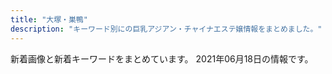 ```yaml
---
title: "大塚・巣鴨"
description: "キーワード別にの巨乳アジアン・チャイナエステ嬢情報をまとめました。"
---
```


新着画像と新着キーワードをまとめています。
2021年06月18日の情報です。

<DmmAffiliateIns />
<KeywordTable
  shops={
    [
    {
        "station": "JR\u99d2\u8fbc\u99c5\u6771\u53e3",
        "img_links": [
            "http://arm-es.com/media/sites/13/elementor/thumbs/1623719718-2-p8ohgdye5w1igswx9b0t9ohujj7obbd4f70dqautgg.jpg",
            "http://arm-es.com/media/sites/13/elementor/thumbs/1612941234-1-p2nc1s53zd76qyrkkrfuqf3wp82mfua2movbe779h4.jpg",
            "http://arm-es.com/media/sites/13/2021/03/1616658266-9AFA83A6-DA81-4A53-8BB7-573D97A63C23.jpeg",
            "http://arm-es.com/media/sites/13/elementor/thumbs/1615907550-DE5AD401-0C44-4EC3-AB52-CB94A75B4D20-p4b3gedphkahsbf1rk9reb6hl6w950twbseooo34ps.jpeg",
            "http://arm-es.com/media/sites/13/elementor/thumbs/1612941284-4-p2nc3351h2zivgvaybr7738yehmz4pgnh5hle19ku0.jpg",
            "http://arm-es.com/media/sites/13/2021/02/1612776477-top.jpg",
            "http://arm-es.com/media/sites/13/elementor/thumbs/1623076401-1-p8bivcvfbo69pdjd473zpuosrfmws3bi1m4vhxza1s.jpg",
            "http://arm-es.com/media/sites/13/2021/03/1616658265-717B549D-EE02-4F25-9DF3-43649AB2785F.jpeg",
            "http://arm-es.com/media/sites/13/2021/02/r1-1.jpg",
            "http://arm-es.com/media/sites/13/elementor/thumbs/1614830040-A4F263E2-84CF-4064-849B-5F1D3A8962B7-p3pdykoker7f35d9jk8yis75bexrtphuaa8gl2e10g.jpeg",
            "http://arm-es.com/media/sites/13/elementor/thumbs/1612941410-5-p2nc6dkpe7hnic39qqy6x9d191f82kitxforuwdz20.jpg",
            "http://arm-es.com/media/sites/13/2021/02/1613544003-c19.jpg",
            "http://arm-es.com/media/sites/13/2021/02/1612779404-flash.jpg",
            "http://arm-es.com/media/sites/13/2021/02/r2-1.jpg",
            "http://arm-es.com/media/sites/13/2021/02/1612779406-flash1.jpg",
            "http://arm-es.com/media/sites/13/elementor/thumbs/1612941250-2-p2nc276j0prrwq5q4xxvubba7e0huzxs0rb32mkypk.jpg",
            "http://arm-es.com/media/sites/13/elementor/thumbs/1620398909-1-p6tkxy0ltzgi90uyzgw6t8z0s28e1bsp25cklhd2g0.jpg",
            "http://arm-es.com/media/sites/13/elementor/thumbs/1612941250-2-p2nc276jzst1ag5kjadb8ljz412n1kwl8w2sec9qjk.jpg",
            "http://arm-es.com/media/sites/13/2021/02/1623719718-2.jpg",
            "http://arm-es.com/media/sites/13/elementor/thumbs/1612941267-3-p2nc2n5s8wdne3iijmujipa4axtqhup7qyec8bx9rs.jpg",
            "http://arm-es.com/media/sites/13/elementor/thumbs/1612941358-6-p2nc50p3itmqqm29o5tlblp2d044yb4sepriwieg1k.jpg",
            "http://arm-es.com/media/sites/13/elementor/thumbs/1613538765-F562FBE7-D9D5-4A85-97B7-94AF100F9870-p2zdfc5no7l6u0mpugrrh7estz1rfzcbvcszv6b2cg.jpeg",
            "http://arm-es.com/media/sites/13/elementor/thumbs/1619432795-1-p6a48o8wfryoxtz2upg7drb5sqdut37uwnb0df4h40.jpg",
            "http://arm-es.com/media/sites/13/elementor/thumbs/1612941267-3-p2nc2n5t7zewrticxz9ywzit7kvvofo0z361k1m1ls.jpg",
            "http://arm-es.com/media/sites/13/elementor/thumbs/1612941234-1-p2nc1s54yg8g4orez3va4pcllv4rmf8vutn0pww1b4.jpg"
        ],
        "name": "\u30de\u30b7\u30e5\u30de\u30ed",
        "url": "http://arm-es.com/",
        "keywords": {}
    },
    {
        "name": "\u99a8-\u304b\u304a\u308a-",
        "station": "JR\u5927\u585a\u99c5\u5317\u53e3",
        "img_links": [],
        "keywords": {},
        "url": "http://rinpa-awa.info/"
    },
    {
        "station": "JR\u99d2\u8fbc\u99c5\u5317\u53e3",
        "name": "\u3046\u3055\u304e",
        "keywords": {},
        "url": "http://koukou.ests.co/",
        "img_links": []
    },
    {
        "name": "\u604b",
        "keywords": {
            "\u30c0\u30a4\u30ca\u30de\u30a4\u30c8": 3,
            "\u30bb\u30af\u30b7\u30fc": 3,
            "F": 4,
            "D": 11
        },
        "url": "https://koi-relax.tokyo/",
        "img_links": [
            "https://koi-relax.tokyo/wp-content/themes/este/img/top-img01a.png",
            "https://koi-relax.tokyo/wp-content/uploads/2021/05/90829716ty.jpg",
            "https://koi-relax.tokyo/wp-content/themes/este/img/3.jpg",
            "https://koi-relax.tokyo/wp-content/themes/este/img/tel_header.png",
            "https://koi-relax.tokyo/wp-content/themes/este/img/top-img01b.png",
            "https://koi-relax.tokyo/wp-content/themes/este/img/call.png",
            "https://koi-relax.tokyo/wp-content/themes/este/img/top-img02b.png",
            "https://koi-relax.tokyo/wp-content/uploads/2021/03/iuygfas.jpg",
            "https://koi-relax.tokyo/wp-content/themes/este/img/tel_footer.png",
            "https://koi-relax.tokyo/wp-content/themes/este/img/top-img03.png",
            "https://koi-relax.tokyo/wp-content/themes/este/img/2.jpg",
            "https://koi-relax.tokyo/wp-content/themes/este/img/4.jpg",
            "https://koi-relax.tokyo/wp-content/uploads/2021/03/987syatdf.jpg",
            "https://koi-relax.tokyo/wp-content/uploads/2021/03/ui2yt1fg.jpg",
            "https://koi-relax.tokyo/wp-content/uploads/2021/05/98726151.jpg",
            "https://koi-relax.tokyo/wp-content/themes/este/img/1.jpg",
            "https://koi-relax.tokyo/wp-content/uploads/2021/05/2187ty.jpg"
        ],
        "station": "JR\u5de3\u9d28\u99c5"
    },
    {
        "keywords": {},
        "url": "https://townnet.ne.jp/myondon/",
        "img_links": [
            "https://townnet.ne.jp/myondon/top/view/img/s_03.jpg",
            "https://townnet.ne.jp/myondon/top/view/img/v_05.jpg",
            "https://townnet.ne.jp/myondon/top/staff/img/g_6576.jpg",
            "https://townnet.ne.jp/myondon/top/system/img/net.jpg",
            "https://townnet.ne.jp/myondon/top/staff/img/momo.jpg",
            "https://townnet.ne.jp/myondon/top/view/img/v_01.jpg",
            "https://townnet.ne.jp/myondon/top/view/img/v_08.jpg",
            "https://townnet.ne.jp/myondon/img/img_02.jpg",
            "https://townnet.ne.jp/myondon/top/view/img/s_04.jpg",
            "https://townnet.ne.jp/myondon/top/view/img/v_06.jpg",
            "https://townnet.ne.jp/myondon/top/view/img/v_07.jpg",
            "https://townnet.ne.jp/myondon/top/view/img/v_03.jpg",
            "https://townnet.ne.jp/myondon/top/view/img/s_11.jpg",
            "https://townnet.ne.jp/myondon/top/view/img/s_10.jpg",
            "https://townnet.ne.jp/myondon/top/staff/img/aya.jpg",
            "https://townnet.ne.jp/myondon/top/staff/img/kaori.jpg",
            "https://townnet.ne.jp/myondon/top/access/img/kanban.jpg",
            "https://townnet.ne.jp/myondon/top/view/img/s_02.jpg",
            "https://townnet.ne.jp/myondon/top/view/img/s_08.jpg",
            "https://townnet.ne.jp/myondon/top/view/img/s_12.jpg",
            "https://townnet.ne.jp/myondon/top/view/img/s_07.jpg",
            "https://townnet.ne.jp/myondon/top/view/img/v_04.jpg",
            "https://townnet.ne.jp/myondon/top/view/img/s_05.jpg",
            "https://townnet.ne.jp/myondon/top/view/img/s_09.jpg",
            "https://townnet.ne.jp/myondon/top/staff/img/kaori_1.jpg",
            "https://townnet.ne.jp/myondon/top/staff/img/g_4681.jpg",
            "https://townnet.ne.jp/myondon/top/staff/img/hal.jpg",
            "https://townnet.ne.jp/myondon/top/img/net1.jpg",
            "https://townnet.ne.jp/myondon/top/view/img/s_01.jpg",
            "https://townnet.ne.jp/myondon/top/view/img/v_02.jpg",
            "https://townnet.ne.jp/myondon/top/staff/img/mari.jpg",
            "https://townnet.ne.jp/myondon/top/system/img/price.jpg",
            "https://townnet.ne.jp/myondon/top/img/information.jpg",
            "https://townnet.ne.jp/myondon/top/view/img/s_06.jpg",
            "https://townnet.ne.jp/myondon/top/staff/img/bb.jpg"
        ],
        "name": "\u660e\u6d1e",
        "station": "JR\u5927\u585a\u99c5\u5317\u53e3"
    },
    {
        "station": "JR\u5927\u585a\u99c5\u5317\u53e3",
        "name": "COCOSHIA",
        "keywords": {
            "E": 7,
            "86": 14,
            "87": 7
        },
        "url": "http://hi-msg.com/cocoshia/",
        "img_links": [
            "http://hi-msg.com/cocoshia/images/staff_images/st2.jpg",
            "http://hi-msg.com/cocoshia/images/an_4_02.jpg",
            "http://hi-msg.com/cocoshia/images/an_2_02.jpg",
            "http://hi-msg.com/cocoshia/images/index-1.jpg",
            "http://hi-msg.com/cocoshia/images/r2.jpg",
            "http://hi-msg.com/cocoshia/images/r1.jpg",
            "http://hi-msg.com/cocoshia/images/staff_images/st1.jpg",
            "http://hi-msg.com/cocoshia/images/slider/slide1s.png",
            "http://hi-msg.com/cocoshia/images/fbb.jpg",
            "http://hi-msg.com/cocoshia/images/slider/slide2.png",
            "http://hi-msg.com/cocoshia/images/slider/slide2s.png",
            "http://hi-msg.com/cocoshia/images/an_3_01.jpg",
            "http://hi-msg.com/cocoshia/images/index_01.jpg",
            "http://hi-msg.com/cocoshia/images/r4.jpg",
            "http://hi-msg.com/cocoshia/images/index-2.jpg",
            "http://hi-msg.com/cocoshia/images/slider/slide3s.png",
            "http://hi-msg.com/cocoshia/images/staff_images/st4.jpg",
            "http://hi-msg.com/cocoshia/images/an_5_01.jpg",
            "http://hi-msg.com/cocoshia/images/an_1_01.jpg",
            "http://hi-msg.com/cocoshia/images/an_6_02.jpg",
            "http://hi-msg.com/cocoshia/images/slider/slide3.png",
            "http://hi-msg.com/cocoshia/images/staff_images/sl.png",
            "http://hi-msg.com/cocoshia/images/an_1_02.jpg",
            "http://hi-msg.com/cocoshia/images/an_6_01.jpg",
            "http://hi-msg.com/cocoshia/images/slider/slide1.png",
            "http://hi-msg.com/cocoshia/images/sys1.jpg",
            "http://hi-msg.com/cocoshia/images/qr.jpg",
            "http://hi-msg.com/cocoshia/images/an_2_01.jpg",
            "http://hi-msg.com/cocoshia/images/eve.png",
            "http://hi-msg.com/cocoshia/images/r3.jpg",
            "http://hi-msg.com/cocoshia/images/staff_images/st3.jpg",
            "http://hi-msg.com/cocoshia/images/an_3_02.jpg",
            "http://hi-msg.com/cocoshia/images/an_4_01.jpg",
            "http://hi-msg.com/cocoshia/images/an_5_02.jpg"
        ]
    },
    {
        "img_links": [
            "http://www.ko-story.com/css/nav/nav-007.jpg",
            "http://www.ko-story.com/css/staff/staff-0010-a.jpg",
            "http://www.ko-story.com/css/osusume-016.jpg",
            "http://www.ko-story.com/css/osusume-17a.jpg",
            "http://www.ko-story.com/css/head-change.jpg",
            "http://www.ko-story.com/css/staff/staff-008-b.jpg",
            "http://www.ko-story.com/css/nav/nav-003.jpg",
            "http://www.ko-story.com/css/staff/staff-0010-b.jpg",
            "http://www.ko-story.com/css/main-staff03.jpg",
            "http://www.ko-story.com/css/nav/nav-002.jpg",
            "http://www.ko-story.com/css/main-staff01.jpg",
            "http://www.ko-story.com/css/nav/nav-001.jpg",
            "http://www.ko-story.com/css/staff/staff-06-a.jpg",
            "http://www.ko-story.com/css/staff/staff-0005-b.jpg",
            "http://www.ko-story.com/css/top01-left03.jpg",
            "http://www.ko-story.com/css/nav/nav-005.jpg",
            "http://www.ko-story.com/css/main-girl02.png",
            "http://www.ko-story.com/css/top01-left01.png",
            "http://www.ko-story.com/css/staff/staff-008-a.jpg",
            "http://www.ko-story.com/css/nav/nav-006.jpg",
            "http://www.ko-story.com/css/nav/nav-004.jpg",
            "http://www.ko-story.com/css/tel01.png",
            "http://www.ko-story.com/css/staff/staff-0005-a.jpg",
            "http://www.ko-story.com/css/top01-left02.jpg",
            "http://www.ko-story.com/css/staff/staff-06-b.jpg",
            "http://www.ko-story.com/css/osusume-0011.jpg"
        ],
        "url": "http://www.ko-story.com/",
        "name": "\u30b9\u30c8\u30fc\u30ea\u30fc",
        "station": "JR\u99d2\u8fbc\u99c5\u5357\u53e3",
        "keywords": {
            "86": 1,
            "D": 1,
            "88": 3,
            "89": 1,
            "87": 3,
            "C": 7
        }
    },
    {
        "name": "\u7652\u3057\u306e\u68ee",
        "url": "http://iyashinomori.oks.bz/",
        "img_links": [],
        "keywords": {},
        "station": "JR\u99d2\u8fbc\u99c5\u5357\u53e3"
    },
    {
        "name": "\u30aa\u30ec\u30f3\u30b8",
        "img_links": [
            "http://relax-orange.work/img/s5.jpg",
            "http://relax-orange.work/img/st3.jpg",
            "http://relax-orange.work/img/m1.png",
            "http://relax-orange.work/img/m60.png",
            "http://relax-orange.work/img/m2.png",
            "http://relax-orange.work/img/st2.jpg",
            "http://relax-orange.work/i/img/r2.jpg",
            "http://relax-orange.work/img/m40.png",
            "http://relax-orange.work/img/sta3.jpg",
            "http://relax-orange.work/img/kanban.jpg",
            "http://relax-orange.work/i/img/r4.jpg",
            "http://relax-orange.work/img/m4.png",
            "http://relax-orange.work/img/m20.png",
            "http://relax-orange.work/img/m50.png",
            "http://relax-orange.work/img/s1.jpg",
            "http://relax-orange.work/i/img/kanban.jpg",
            "http://relax-orange.work/img/m6.png",
            "http://relax-orange.work/i/img/s5.jpg",
            "http://relax-orange.work/i/img/sta5.jpg",
            "http://relax-orange.work/img/m30.png",
            "http://relax-orange.work/i/img/r3.jpg",
            "http://relax-orange.work/img/nos.jpg",
            "http://relax-orange.work/i/img/s1.jpg",
            "http://relax-orange.work/i/img/r1.jpg",
            "http://relax-orange.work/i/img/s3.jpg",
            "http://relax-orange.work/i/img/acc.jpg",
            "http://relax-orange.work/img/s2.jpg",
            "http://relax-orange.work/img/sta2.jpg",
            "http://relax-orange.work/img/s3.jpg",
            "http://relax-orange.work/img/st1.jpg",
            "http://relax-orange.work/img/st5.jpg",
            "http://relax-orange.work/img/m3.png",
            "http://relax-orange.work/img/mobile-botton-0.png",
            "http://relax-orange.work/img/sta5.jpg",
            "http://relax-orange.work/img/sta1.jpg",
            "http://relax-orange.work/img/m5.png",
            "http://relax-orange.work/i/img/s2.jpg"
        ],
        "url": "http://relax-orange.work/",
        "station": "JR\u5de3\u9d28\u99c5\u5317\u53e3",
        "keywords": {
            "86": 4,
            "87": 3,
            "D": 4,
            "85": 3,
            "C": 14,
            "E": 3,
            "88": 3
        }
    },
    {
        "img_links": [],
        "station": "JR\u5927\u585a\u99c5\u5317\u53e3",
        "name": "SAKURA \u30ea\u30e9\u30af\u30bc\u30fc\u30b7\u30e7\u30f3",
        "url": "https://sakura.aoaoeo.com/",
        "keywords": {}
    },
    {
        "url": "http://relaxation.ebb.jp/",
        "keywords": {
            "84": 24,
            "E": 12,
            "G": 24,
            "98": 12,
            "D": 24,
            "86": 12,
            "C": 24,
            "87": 12
        },
        "img_links": [
            "http://relaxation.ebb.jp/vis_theptframe.png",
            "http://relaxation.ebb.jp/2/uploadimg/1621840799.jpg",
            "http://relaxation.ebb.jp/int3.jpg",
            "http://relaxation.ebb.jp/2/uploadimg/1622446106.jpg",
            "http://relaxation.ebb.jp/2/uploadimg/1623304693.jpg",
            "http://relaxation.ebb.jp/2/uploadimg/1622415878.jpg",
            "http://relaxation.ebb.jp/dozdLZQPkhPUwC2.png",
            "http://relaxation.ebb.jp/2/uploadimg/1614080305.jpg",
            "http://relaxation.ebb.jp/2/uploadimg/1622415787.jpg",
            "http://relaxation.ebb.jp/int1.jpg",
            "http://relaxation.ebb.jp/2/uploadimg/1622958883.jpg",
            "http://relaxation.ebb.jp/2/uploadimg/1622445774.jpg",
            "http://relaxation.ebb.jp/2/uploadimg/1614080268.jpg",
            "http://relaxation.ebb.jp/2/uploadimg/1622415926.jpg",
            "http://relaxation.ebb.jp/2/uploadimg/1614080297.jpg",
            "http://relaxation.ebb.jp/2/uploadimg/1622415919.jpg",
            "http://relaxation.ebb.jp/int2.jpg"
        ],
        "name": "\u7652\u51e6\uff5e\u30e6\u30c9\u30b3\u30ed\uff5e",
        "station": "JR\u99d2\u8fbc\u99c5\u5317\u53e3"
    },
    {
        "url": "http://rin-este.info/",
        "name": "\u51db\u82b1 \u308a\u3093\u304b",
        "img_links": [
            "https://rin-este.info/wp-content/themes/este/img/4.jpg",
            "https://rin-este.info/wp-content/themes/este/img/3.jpg",
            "https://rin-este.info/wp-content/themes/este/img/2.jpg",
            "https://rin-este.info/wp-content/uploads/2021/02/3sjaioaoisaas.jpg",
            "http://rin-este.info/wp-content/themes/este/img/tel_footer.png",
            "http://rin-este.info/wp-content/themes/este/img/top-img01.png",
            "https://rin-este.info/wp-content/themes/este/img/top-img02.png",
            "http://rin-este.info/wp-content/themes/este/img/tel_header.png",
            "https://rin-este.info/wp-content/themes/este/img/call.png",
            "https://rin-este.info/wp-content/uploads/2021/02/1saijojsaiosa.jpg",
            "https://rin-este.info/wp-content/themes/este/img/1.jpg",
            "https://rin-este.info/wp-content/uploads/2021/02/00002101021.jpg",
            "https://rin-este.info/wp-content/themes/este/img/tel_header.png",
            "http://rin-este.info/wp-content/themes/este/img/3.jpg",
            "http://rin-este.info/wp-content/themes/este/img/top-img02.png",
            "http://rin-este.info/wp-content/themes/este/img/top-img05.png",
            "http://rin-este.info/wp-content/themes/este/img/2.jpg",
            "https://rin-este.info/wp-content/themes/este/img/top-img01.png",
            "https://rin-este.info/wp-content/uploads/2021/02/shaujsialskas.jpg",
            "https://rin-este.info/wp-content/uploads/2021/02/0000000000.jpg",
            "https://rin-este.info/wp-content/uploads/2021/02/sajioaioaa1.jpg",
            "https://rin-este.info/wp-content/themes/este/img/top-img04.png",
            "https://rin-este.info/wp-content/uploads/2021/02/0006.jpg",
            "https://rin-este.info/wp-content/themes/este/img/top-img03.png",
            "http://rin-este.info/wp-content/themes/este/img/1.jpg",
            "https://rin-este.info/wp-content/uploads/2021/02/jsioaioasoai.jpg",
            "http://rin-este.info/wp-content/themes/este/img/top-img04.png",
            "https://rin-este.info/wp-content/themes/este/img/top-img05.png",
            "https://rin-este.info/wp-content/themes/este/img/tel_footer.png",
            "http://rin-este.info/wp-content/themes/este/img/call.png",
            "http://rin-este.info/wp-content/themes/este/img/4.jpg"
        ],
        "station": "JR\u5927\u585a\u99c5\u5357\u53e3",
        "keywords": {
            "\u30bb\u30af\u30b7\u30fc": 2,
            "F": 4,
            "D": 20,
            "E": 14
        }
    },
    {
        "name": "Relax Luck",
        "url": "http://www.relax-luck.work/",
        "img_links": [
            "http://www.relax-luck.work/sp/img/sizuka2.jpg",
            "http://www.relax-luck.work/images/3.jpg",
            "http://www.relax-luck.work/img/sizuka1.jpg",
            "http://www.relax-luck.work/sp/img/sizuka1.jpg",
            "http://www.relax-luck.work/sp/images/sys.png",
            "http://www.relax-luck.work/sp/images/int2.png",
            "http://www.relax-luck.work/sp/img/miho1.jpg",
            "http://www.relax-luck.work/images/1.jpg",
            "http://www.relax-luck.work/img/sizuka2.jpg",
            "http://www.relax-luck.work/images/int1.png",
            "http://www.relax-luck.work/sp/images/int1.png",
            "http://www.relax-luck.work/sp/img/erika1.jpg",
            "http://www.relax-luck.work/sp/menu/staff.jpg",
            "http://www.relax-luck.work/sp/images/rec1.jpg",
            "http://www.relax-luck.work/images/rec2.jpg",
            "http://www.relax-luck.work/images/interior_t.jpg",
            "http://www.relax-luck.work/sp/menu/top.jpg",
            "http://www.relax-luck.work/sp/staff/miho.jpg",
            "http://www.relax-luck.work/sp/images/ac1.png",
            "http://www.relax-luck.work/images/sys.png",
            "http://www.relax-luck.work/sp/img/siori1.jpg",
            "http://www.relax-luck.work/sp/img/siori2.jpg",
            "http://www.relax-luck.work/images/2.jpg",
            "http://www.relax-luck.work/sp/images/footer.jpg",
            "http://www.relax-luck.work/images/ta.jpg",
            "http://www.relax-luck.work/images/head.jpg",
            "http://www.relax-luck.work/sp/images/head.jpg",
            "http://www.relax-luck.work/sp/images/tel.png",
            "http://www.relax-luck.work/img/erika1.jpg",
            "http://www.relax-luck.work/img/miho1.jpg",
            "http://www.relax-luck.work/images/tr.jpg",
            "http://www.relax-luck.work/sp/staff/siori.jpg",
            "http://www.relax-luck.work/images/staff_t.jpg",
            "http://www.relax-luck.work/images/news_t.jpg",
            "http://www.relax-luck.work/sp/images/rec2.jpg",
            "http://www.relax-luck.work/img/miho2.jpg",
            "http://www.relax-luck.work/sp/images/staff_t.jpg",
            "http://www.relax-luck.work/images/rec1.jpg",
            "http://www.relax-luck.work/images/sm.jpg",
            "http://www.relax-luck.work/img/erika2.jpg",
            "http://www.relax-luck.work/sp/images/interior_t.jpg",
            "http://www.relax-luck.work/images/ac1.jpg",
            "http://www.relax-luck.work/sp/images/ta.png",
            "http://www.relax-luck.work/img/siori2.jpg",
            "http://www.relax-luck.work/sp/img/miho2.jpg",
            "http://www.relax-luck.work/sp/staff/erika.jpg",
            "http://www.relax-luck.work/sp/img/erika2.jpg",
            "http://www.relax-luck.work/img/siori1.jpg",
            "http://www.relax-luck.work/images/int2.png",
            "http://www.relax-luck.work/sp/images/ac1.jpg",
            "http://www.relax-luck.work/images/4.jpg",
            "http://www.relax-luck.work/sp/staff/sizuka.jpg",
            "http://www.relax-luck.work/sp/images/news.jpg"
        ],
        "station": "JR\u5de3\u9d28\u99c5\u6b63\u9762\u53e3",
        "keywords": {}
    },
    {
        "name": "\u5343\u4ee3\u5bb6",
        "img_links": [
            "http://www.tiyoya.work/img/aya1.jpg",
            "http://www.tiyoya.work/img/sakura1.jpg",
            "http://www.tiyoya.work/images/tg.jpg",
            "http://www.tiyoya.work/staff/aya.jpg",
            "http://www.tiyoya.work/images/staff_t.jpg",
            "http://www.tiyoya.work/images/int1.png",
            "http://www.tiyoya.work/images/head.jpg",
            "http://www.tiyoya.work/images/sys.png",
            "http://www.tiyoya.work/images/interior_t.jpg",
            "http://www.tiyoya.work/images/rec2.jpg",
            "http://www.tiyoya.work/staff/momo.jpg",
            "http://www.tiyoya.work/images/news.jpg",
            "http://www.tiyoya.work/images/int2.png",
            "http://www.tiyoya.work/staff/sakura.jpg",
            "http://www.tiyoya.work/img/momo1.jpg"
        ],
        "url": "http://www.tiyoya.work/",
        "keywords": {},
        "station": "\u5de3\u9d28\u99c5A3\u51fa\u53e3"
    },
    {
        "name": "RelaCute no.1\u30fb\u30ea\u30e9\u30ad\u30e5\u30fc\u30c8 no.1",
        "station": "\u897f\u5de3\u9d28\u99c5A3\u53e3",
        "url": "http://mermaid.tyo.ac/",
        "img_links": [
            "http://mermaid.tyo.ac/photos/sites/9/2020/07/2020070504014156.jpg",
            "http://mermaid.tyo.ac/photos/sites/9/2021/04/2021040810222247.jpg",
            "http://mermaid.tyo.ac/photos/sites/9/2020/07/202007050401371.jpg",
            "http://mermaid.tyo.ac/images/themes/blue/s_link.png",
            "http://mermaid.tyo.ac/photos/sites/9/2021/04/2021040810221422.jpg",
            "http://mermaid.tyo.ac/photos/sites/9/2020/07/2020070504013943.jpg",
            "http://mermaid.tyo.ac/photos/sites/9/2021/04/2021040810220626.jpg",
            "http://mermaid.tyo.ac/photos/sites/9/2021/04/2021040810223118.jpg",
            "http://mermaid.tyo.ac/images/room3.jpg",
            "http://mermaid.tyo.ac/images/themes/blue/s_news.png",
            "http://mermaid.tyo.ac/images/themes/blue/no1.png",
            "http://mermaid.tyo.ac/images/themes/blue/r3.jpg",
            "http://mermaid.tyo.ac/images/themes/blue/no2.png",
            "http://mermaid.tyo.ac/photos/sites/9/2020/07/2020070504014544.jpg",
            "http://mermaid.tyo.ac/photos/sites/9/2020/07/2020070504014629.jpg",
            "http://mermaid.tyo.ac/photos/sites/9/2021/04/2021040810550977.jpg",
            "http://mermaid.tyo.ac/images/room1.jpg",
            "http://mermaid.tyo.ac/images/room4.jpg",
            "http://mermaid.tyo.ac/photos/sites/9/2020/07/2020070504012584.jpg",
            "http://mermaid.tyo.ac/photos/sites/9/2020/07/2020070504013113.jpg",
            "http://mermaid.tyo.ac/images/themes/blue/s_pickup.png",
            "http://mermaid.tyo.ac/photos/sites/9/2020/07/2020070504013841.jpg",
            "http://mermaid.tyo.ac/images/themes/blue/s_zysx.png",
            "http://mermaid.tyo.ac/images/themes/blue/s_newface.png",
            "http://mermaid.tyo.ac/photos/sites/9/2020/07/2020070504013051.jpg",
            "http://mermaid.tyo.ac/images/room2.jpg",
            "http://mermaid.tyo.ac/images/themes/blue/line.png",
            "http://mermaid.tyo.ac/photos/sites/9/2020/07/2020070504013325.jpg",
            "http://mermaid.tyo.ac/photos/sites/9/2020/07/2020070504012720.jpg",
            "http://mermaid.tyo.ac/photos/sites/9/2020/07/2020070504013573.jpg",
            "http://mermaid.tyo.ac/photos/sites/9/2021/04/2021040810545454.jpg",
            "http://mermaid.tyo.ac/images/themes/blue/s_ranking.png",
            "http://mermaid.tyo.ac/photos/sites/9/2020/07/2020070504012859.jpg",
            "http://mermaid.tyo.ac/photos/sites/9/2020/07/202007050401424.jpg",
            "http://mermaid.tyo.ac/photos/sites/9/2020/07/2020070504014471.jpg",
            "http://mermaid.tyo.ac/images/themes/blue/s_staff.png",
            "http://mermaid.tyo.ac/photos/sites/9/2021/04/2021040810550096.jpg",
            "http://mermaid.tyo.ac/photos/sites/9/2020/07/2020070504013427.jpg",
            "http://mermaid.tyo.ac/images/themes/blue/mobile.jpg"
        ],
        "keywords": {
            "E": 6,
            "C": 30,
            "85": 18,
            "86": 24,
            "83": 6,
            "D": 42,
            "87": 6
        }
    },
    {
        "url": "http://alinse.xyz/",
        "name": "\u304a\u304b\u3048\u308a",
        "img_links": [
            "http://alinse.xyz/uploads/210519/1-21051Z95522101.jpg",
            "http://alinse.xyz/picture/top-img10.jpg",
            "http://alinse.xyz/picture/3.jpg",
            "http://alinse.xyz/uploads/210519/1-21051Z95156419.jpg",
            "http://alinse.xyz/picture/top-img01.png",
            "http://alinse.xyz/uploads/210519/1-21051Z95402Q6.jpg",
            "http://alinse.xyz/uploads/210615/1-210615095409211.jpg",
            "http://alinse.xyz/uploads/210519/1-21051Z95534935.jpg",
            "http://alinse.xyz/uploads/210602/1-2106021F30R25.jpg",
            "http://alinse.xyz/uploads/210615/1-21061509535W17.jpg",
            "http://alinse.xyz/uploads/210615/1-21061509564S23.jpg",
            "http://alinse.xyz/uploads/210615/1-2106150956333I.jpg",
            "http://alinse.xyz/picture/tel.png",
            "http://alinse.xyz/picture/4.jpg",
            "http://alinse.xyz/picture/1.jpg",
            "http://alinse.xyz/picture/call.png",
            "http://alinse.xyz/uploads/210519/1-21051Z954121X.jpg",
            "http://alinse.xyz/uploads/210615/1-210615095516132.jpg",
            "http://alinse.xyz/uploads/210602/1-2106021F242339.jpg",
            "http://alinse.xyz/uploads/210602/1-2106021F033349.jpg",
            "http://alinse.xyz/uploads/210602/1-2106021F0163M.jpg",
            "http://alinse.xyz/uploads/210519/1-21051Z9520c53.jpg",
            "http://alinse.xyz/uploads/210615/1-210615095529140.jpg",
            "http://alinse.xyz/picture/2.jpg"
        ],
        "station": "JR\u5927\u585a\u99c5\u5357\u53e3",
        "keywords": {
            "C": 10,
            "D": 9
        }
    },
    {
        "img_links": [],
        "keywords": {},
        "name": "\u3066\u3082\u307f\u3084",
        "station": "JR\u99d2\u8fbc\u99c5\u6771\u53e3",
        "url": "http://ko-relax.info/"
    },
    {
        "url": "https://ootsuka-esthe.com/",
        "station": "JR\u5927\u585a\u99c5\u5317\u53e3",
        "name": "\u611b",
        "keywords": {
            "92": 4,
            "87": 20,
            "D": 20,
            "F": 4
        },
        "img_links": [
            "https://ootsuka-esthe.com/wp-content/uploads/2021/06/\u96fb\u8a71\u756a\u53f7TOP.jpg",
            "https://ootsuka-esthe.com/wp-content/uploads/2021/05/c99801-225x300.jpg",
            "https://ootsuka-esthe.com/wp-content/uploads/2021/05/\u30d7\u30ec\u30bc\u30f3\u30c6\u30fc\u30b7\u30e7\u30f3\uff13-1-300x139.jpg",
            "https://ootsuka-esthe.com/wp-content/uploads/2021/05/\u30d7\u30ec\u30bc\u30f3\u30c6\u30fc\u30b7\u30e7\u30f3\uff13-300x144.jpg",
            "https://ootsuka-esthe.com/wp-content/uploads/2021/05/c299901-225x300.jpg",
            "https://ootsuka-esthe.com/wp-content/uploads/2021/05/c100001-225x300.jpg",
            "https://ootsuka-esthe.com/wp-content/uploads/2021/05/\u30d7\u30ec\u30bc\u30f3\u30c6\u30fc\u30b7\u30e7\u30f3\uff12-300x139.jpg"
        ]
    }
]
}
/>
<DmmAffiliateScript />
